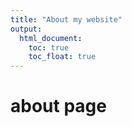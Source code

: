 ```yaml
---
title: "About my website"
output: 
  html_document:
    toc: true
    toc_float: true
---
```


# about page




